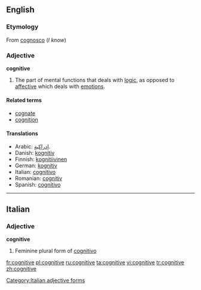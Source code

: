 ==English==

===Etymology===
From {{L.}} [[cognosco]] (''I know'')

===Adjective===
'''cognitive'''

# The part of mental functions that deals with [[logic]], as opposed to [[affective]] which deals with [[emotion]]s.

====Related terms====
* [[cognate]]
* [[cognition]]

====Translations====
* Arabic: [[إدراكية]].
* Danish: [[kognitiv]]
* Finnish: [[kognitiivinen]]
* German: [[kognitiv]]
* Italian: [[cognitivo]]
* Romanian: [[cognitiv]]
* Spanish: [[cognitivo]]

----

==Italian==

===Adjective===
'''cognitive''' {{f}}

# Feminine plural form of [[cognitivo]]

[[Category:Italian adjective forms]]

[[fr:cognitive]]
[[pl:cognitive]]
[[ru:cognitive]]
[[ta:cognitive]]
[[vi:cognitive]]
[[tr:cognitive]]
[[zh:cognitive]]
